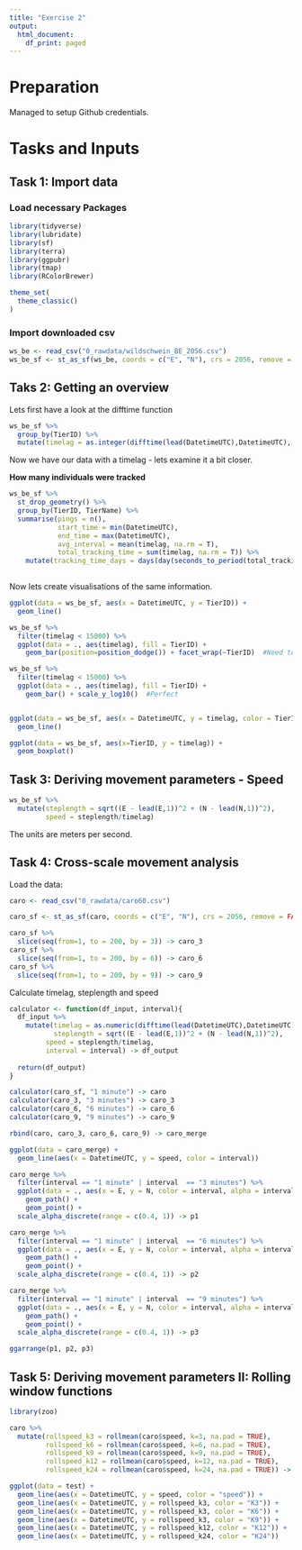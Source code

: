 ```yaml
---
title: "Exercise 2"
output:
  html_document:
    df_print: paged
---
```


# Preparation
Managed to setup Github credentials.

# Tasks and Inputs

## Task 1: Import data
### Load necessary Packages
```r
library(tidyverse)
library(lubridate)
library(sf)
library(terra)
library(ggpubr)
library(tmap)
library(RColorBrewer)

theme_set(
  theme_classic()
)
```

### Import downloaded csv
```r
ws_be <- read_csv("0_rawdata/wildschwein_BE_2056.csv")
ws_be_sf <- st_as_sf(ws_be, coords = c("E", "N"), crs = 2056, remove = FALSE)
```

## Taks 2: Getting an overview
Lets first have a look at the difftime function
```r
ws_be_sf %>% 
  group_by(TierID) %>% 
  mutate(timelag = as.integer(difftime(lead(DatetimeUTC),DatetimeUTC), units = "secs")) -> ws_be_sf
```
Now we have our data with a timelag - lets examine it a bit closer.

**How many individuals were tracked**
```r
ws_be_sf %>% 
  st_drop_geometry() %>% 
  group_by(TierID, TierName) %>% 
  summarise(pings = n(),
            start_time = min(DatetimeUTC), 
            end_time = max(DatetimeUTC),
            avg_interval = mean(timelag, na.rm = T),
            total_tracking_time = sum(timelag, na.rm = T)) %>% 
    mutate(tracking_time_days = days(day(seconds_to_period(total_tracking_time)))) 
  
```
Now lets create visualisations of the same information.
```r
ggplot(data = ws_be_sf, aes(x = DatetimeUTC, y = TierID)) +
  geom_line()

ws_be_sf %>% 
  filter(timelag < 15000) %>% 
  ggplot(data = ., aes(timelag), fill = TierID) +
    geom_bar(position=position_dodge()) + facet_wrap(~TierID)  #Need to log this

ws_be_sf %>% 
  filter(timelag < 15000) %>% 
  ggplot(data = ., aes(timelag), fill = TierID) +
    geom_bar() + scale_y_log10()  #Perfect


ggplot(data = ws_be_sf, aes(x = DatetimeUTC, y = timelag, color = TierID)) +
  geom_line()

ggplot(data = ws_be_sf, aes(x=TierID, y = timelag)) +
  geom_boxplot()
```

## Task 3: Deriving movement parameters - Speed
```r
ws_be_sf %>% 
  mutate(steplength = sqrt((E - lead(E,1))^2 + (N - lead(N,1))^2),
         speed = steplength/timelag)

```
The units are meters per second.

## Task 4: Cross-scale movement analysis
Load the data:
```r
caro <- read_csv("0_rawdata/caro60.csv")

caro_sf <- st_as_sf(caro, coords = c("E", "N"), crs = 2056, remove = FALSE)

caro_sf %>% 
  slice(seq(from=1, to = 200, by = 3)) -> caro_3
caro_sf %>% 
  slice(seq(from=1, to = 200, by = 6)) -> caro_6
caro_sf %>% 
  slice(seq(from=1, to = 200, by = 9)) -> caro_9
```

Calculate timelag, steplength and speed
```r
calculator <- function(df_input, interval){
  df_input %>% 
    mutate(timelag = as.numeric(difftime(lead(DatetimeUTC),DatetimeUTC), units = "secs"), 
           steplength = sqrt((E - lead(E,1))^2 + (N - lead(N,1))^2),
         speed = steplength/timelag,
         interval = interval) -> df_output
  
  return(df_output)
} 

calculator(caro_sf, "1 minute") -> caro
calculator(caro_3, "3 minutes") -> caro_3
calculator(caro_6, "6 minutes") -> caro_6
calculator(caro_9, "9 minutes") -> caro_9

rbind(caro, caro_3, caro_6, caro_9) -> caro_merge

```

```r
ggplot(data = caro_merge) +
  geom_line(aes(x = DatetimeUTC, y = speed, color = interval))

caro_merge %>% 
  filter(interval == "1 minute" | interval  == "3 minutes") %>% 
  ggplot(data = ., aes(x = E, y = N, color = interval, alpha = interval)) +
    geom_path() +
    geom_point() +
  scale_alpha_discrete(range = c(0.4, 1)) -> p1

caro_merge %>% 
  filter(interval == "1 minute" | interval  == "6 minutes") %>% 
  ggplot(data = ., aes(x = E, y = N, color = interval, alpha = interval)) +
    geom_path() +
    geom_point() +
  scale_alpha_discrete(range = c(0.4, 1)) -> p2

caro_merge %>% 
  filter(interval == "1 minute" | interval  == "9 minutes") %>% 
  ggplot(data = ., aes(x = E, y = N, color = interval, alpha = interval)) +
    geom_path() +
    geom_point() +
  scale_alpha_discrete(range = c(0.4, 1)) -> p3

ggarrange(p1, p2, p3)
```

## Task 5: Deriving movement parameters II: Rolling window functions
```r
library(zoo)

caro %>% 
  mutate(rollspeed_k3 = rollmean(caro$speed, k=3, na.pad = TRUE),
         rollspeed_k6 = rollmean(caro$speed, k=6, na.pad = TRUE),
         rollspeed_k9 = rollmean(caro$speed, k=9, na.pad = TRUE),
         rollspeed_k12 = rollmean(caro$speed, k=12, na.pad = TRUE),
         rollspeed_k24 = rollmean(caro$speed, k=24, na.pad = TRUE)) -> test

ggplot(data = test) +
  geom_line(aes(x = DatetimeUTC, y = speed, color = "speed")) +
  geom_line(aes(x = DatetimeUTC, y = rollspeed_k3, color = "K3")) +
  geom_line(aes(x = DatetimeUTC, y = rollspeed_k3, color = "K6")) +
  geom_line(aes(x = DatetimeUTC, y = rollspeed_k3, color = "K9")) +
  geom_line(aes(x = DatetimeUTC, y = rollspeed_k12, color = "K12")) +
  geom_line(aes(x = DatetimeUTC, y = rollspeed_k24, color = "K24"))

```


